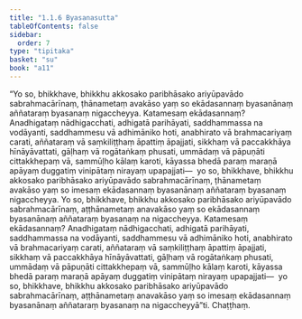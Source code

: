 ```yaml
---
title: "1.1.6 Byasanasutta"
tableOfContents: false
sidebar:
  order: 7
type: "tipitaka"
basket: "su"
book: "a11"
---
```



<DynamicBreadcrumb />

<Division number="6" book="a11">

<Paragraph number="42" book="a11">
“Yo so, bhikkhave, bhikkhu akkosako paribhāsako ariyūpavādo sabrahmacārīnaṃ, ṭhānametaṃ avakāso yaṃ so ekādasannaṃ byasanānaṃ aññataraṃ byasanaṃ nigaccheyya.
</Paragraph>

<Paragraph number="43" book="a11">
Katamesaṃ ekādasannaṃ? Anadhigataṃ nādhigacchati, adhigatā parihāyati, saddhammassa na vodāyanti, saddhammesu vā adhimāniko hoti, anabhirato vā brahmacariyaṃ carati, aññataraṃ vā saṃkiliṭṭhaṃ āpattiṃ āpajjati, sikkhaṃ vā paccakkhāya hīnāyāvattati, gāḷhaṃ vā rogātaṅkaṃ phusati, ummādaṃ vā pāpuṇāti cittakkhepaṃ vā, sammūḷho kālaṃ karoti, kāyassa bhedā paraṃ maraṇā apāyaṃ duggatiṃ vinipātaṃ nirayaṃ upapajjati—  yo so, bhikkhave, bhikkhu akkosako paribhāsako ariyūpavādo sabrahmacārīnaṃ, ṭhānametaṃ avakāso yaṃ so imesaṃ ekādasannaṃ byasanānaṃ aññataraṃ byasanaṃ nigaccheyya.
</Paragraph>

<Paragraph number="44" book="a11">
Yo so, bhikkhave, bhikkhu akkosako paribhāsako ariyūpavādo sabrahmacārīnaṃ, aṭṭhānametaṃ anavakāso yaṃ so ekādasannaṃ byasanānaṃ aññataraṃ byasanaṃ na nigaccheyya.
</Paragraph>

<Paragraph number="45" book="a11">
Katamesaṃ ekādasannaṃ? Anadhigataṃ nādhigacchati, adhigatā parihāyati, saddhammassa na vodāyanti, saddhammesu vā adhimāniko hoti, anabhirato vā brahmacariyaṃ carati, aññataraṃ vā saṃkiliṭṭhaṃ āpattiṃ āpajjati, sikkhaṃ vā paccakkhāya hīnāyāvattati, gāḷhaṃ vā rogātaṅkaṃ phusati, ummādaṃ vā pāpuṇāti cittakkhepaṃ vā, sammūḷho kālaṃ karoti, kāyassa bhedā paraṃ maraṇā apāyaṃ duggatiṃ vinipātaṃ nirayaṃ upapajjati—  yo so, bhikkhave, bhikkhu akkosako paribhāsako ariyūpavādo sabrahmacārīnaṃ, aṭṭhānametaṃ anavakāso yaṃ so imesaṃ ekādasannaṃ byasanānaṃ aññataraṃ byasanaṃ na nigaccheyyā”ti.

</Paragraph>
</Division>

<Paragraph number="46" type="center" book="a11">
Chaṭṭhaṃ.
</Paragraph>